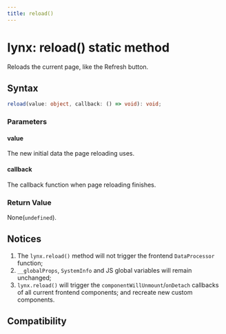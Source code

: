 ```yaml
---
title: reload()
---
```


# lynx: reload() static method

Reloads the current page, like the Refresh button.

## Syntax

```ts
reload(value: object, callback: () => void): void;
```

### Parameters

#### value

The new initial data the page reloading uses.

#### callback

The callback function when page reloading finishes.

### Return Value

None(`undefined`).

## Notices

1. The `lynx.reload()` method will not trigger the frontend `DataProcessor` function;
2. `__globalProps`, `SystemInfo` and JS global variables will remain unchanged;
3. `lynx.reload()` will trigger the `componentWillUnmount`/`onDetach` callbacks of all current frontend components; and recreate new custom components.

## Compatibility


<LegacyCompatTable metadata="lynx-api/lynx/reload" />
